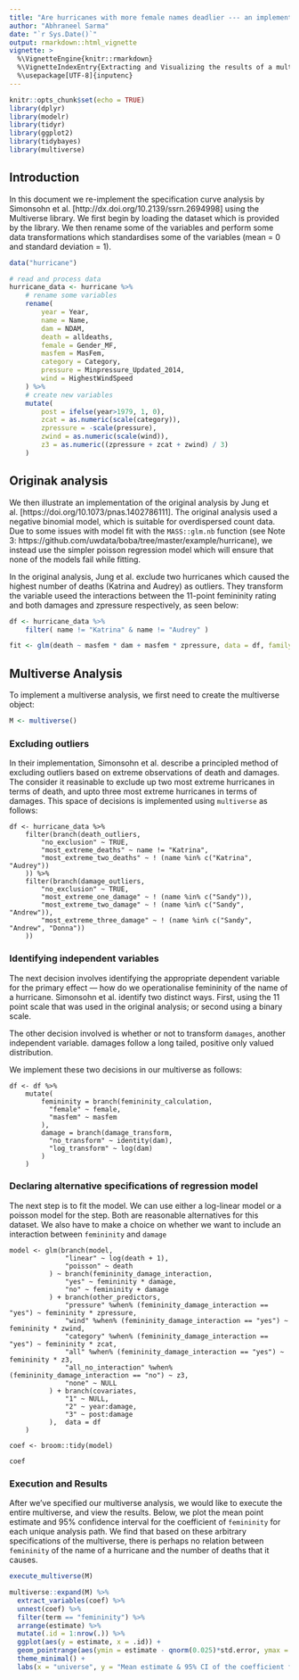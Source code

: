 ```yaml
---
title: "Are hurricanes with more female names deadlier --- an implementation using multiverse"
author: "Abhraneel Sarma"
date: "`r Sys.Date()`"
output: rmarkdown::html_vignette
vignette: >
  %\VignetteEngine{knitr::rmarkdown}
  %\VignetteIndexEntry{Extracting and Visualizing the results of a multiverse analysis}
  %\usepackage[UTF-8]{inputenc}
---
```


```r
knitr::opts_chunk$set(echo = TRUE)
library(dplyr)
library(modelr)
library(tidyr)
library(ggplot2)
library(tidybayes)
library(multiverse)
```

## Introduction

In this document we re-implement the specification curve analysis by Simonsohn et al. [http://dx.doi.org/10.2139/ssrn.2694998] using the Multiverse library.
We first begin by loading the dataset which is provided by the library. We then rename some of the variables and perform some data transformations which standardises some of the variables (mean = 0 and standard deviation = 1).

```r
data("hurricane")

# read and process data
hurricane_data <- hurricane %>%
    # rename some variables
    rename(
        year = Year,
        name = Name,
        dam = NDAM,
        death = alldeaths,
        female = Gender_MF,
        masfem = MasFem,
        category = Category,
        pressure = Minpressure_Updated_2014,
        wind = HighestWindSpeed
    ) %>%
    # create new variables
    mutate(
        post = ifelse(year>1979, 1, 0),
        zcat = as.numeric(scale(category)),
        zpressure = -scale(pressure),
        zwind = as.numeric(scale(wind)),
        z3 = as.numeric((zpressure + zcat + zwind) / 3)
    )
```

## Originak analysis
We then illustrate an implementation of the original analysis by Jung et al. [https://doi.org/10.1073/pnas.1402786111]. The original analysis used a negative binomial model, which is suitable for overdispersed count data. Due to some issues with model fit with the `MASS::glm.nb` function (see Note 3: https://github.com/uwdata/boba/tree/master/example/hurricane), we instead use the simpler poisson regression model which will ensure that none of the models fail while fitting.

In the original analysis, Jung et al. exclude two hurricanes which caused the highest number of deaths (Katrina and Audrey) as outliers. They transform the variable useed the interactions between the 11-point femininity rating and both damages and zpressure respectively, as seen below:

```r
df <- hurricane_data %>%
    filter( name != "Katrina" & name != "Audrey" )

fit <- glm(death ~ masfem * dam + masfem * zpressure, data = df, family = "poisson")
```

## Multiverse Analysis

To implement a multiverse analysis, we first need to create the multiverse object:

```r
M <- multiverse()
```

### Excluding outliers

In their implementation, Simonsohn et al. describe a principled method of excluding outliers based on extreme observations of death and damages. The consider it reasinable to exclude up two most extreme hurricanes in terms of death, and upto three most extreme hurricanes in terms of damages. This space of decisions is implemented using `multiverse` as follows:

```multiverse
df <- hurricane_data %>%
    filter(branch(death_outliers, 
        "no_exclusion" ~ TRUE,
        "most_extreme_deaths" ~ name != "Katrina",
        "most_extreme_two_deaths" ~ ! (name %in% c("Katrina", "Audrey"))
    )) %>%
    filter(branch(damage_outliers,
        "no_exclusion" ~ TRUE,
        "most_extreme_one_damage" ~ ! (name %in% c("Sandy")),
        "most_extreme_two_damage" ~ ! (name %in% c("Sandy", "Andrew")),
        "most_extreme_three_damage" ~ ! (name %in% c("Sandy", "Andrew", "Donna"))
    ))
```

### Identifying independent variables

The next decision involves identifying the appropriate dependent variable for the primary effect --- how do we operationalise femininity of the name of a hurricane. Simonsohn et al. identify two distinct ways. First, using the 11 point scale that was used in the original analysis; or second using a binary scale.

The other decision involved is whether or not to transform `damages`, another independent variable. damages follow a long tailed, positive only valued distribution.

We implement these two decisions in our multiverse as follows:

```multiverse
df <- df %>%
    mutate(
        femininity = branch(femininity_calculation,
          "female" ~ female,
          "masfem" ~ masfem
        ),
        damage = branch(damage_transform,
          "no_transform" ~ identity(dam),
          "log_transform" ~ log(dam)
        )
    )
```

### Declaring alternative specifications of regression model

The next step is to fit the model. We can use either a log-linear model or a poisson model for the step. Both are reasonable alternatives for this dataset. We also have to make a choice on whether we want to include an interaction between `femininity` and `damage`

```multiverse
model <- glm(branch(model,
              "linear" ~ log(death + 1),
              "poisson" ~ death
          ) ~ branch(femininity_damage_interaction,
              "yes" ~ femininity * damage,
              "no" ~ femininity + damage
          ) + branch(other_predictors,
              "pressure" %when% (femininity_damage_interaction == "yes") ~ femininity * zpressure,
              "wind" %when% (femininity_damage_interaction == "yes") ~ femininity * zwind,
              "category" %when% (femininity_damage_interaction == "yes") ~ femininity * zcat,
              "all" %when% (femininity_damage_interaction == "yes") ~ femininity * z3,
              "all_no_interaction" %when% (femininity_damage_interaction == "no") ~ z3,
              "none" ~ NULL
          ) + branch(covariates,
              "1" ~ NULL,
              "2" ~ year:damage,
              "3" ~ post:damage
          ),  data = df
    )

coef <- broom::tidy(model)

coef
```

### Execution and Results

After we've specified our multiverse analysis, we would like to execute the entire multiverse, and view the results. Below, we plot the mean point estimate and 95% confidence interval for the coefficient of `femininity` for each unique analysis path. We find that based on these arbitrary specifications of the multiverse, there is perhaps no relation between `femininity` of the name of a hurricane and the number of deaths that it causes.

```r
execute_multiverse(M)

multiverse::expand(M) %>%
  extract_variables(coef) %>%
  unnest(coef) %>%
  filter(term == "femininity") %>%
  arrange(estimate) %>%
  mutate(.id = 1:nrow(.)) %>%
  ggplot(aes(y = estimate, x = .id)) +
  geom_pointrange(aes(ymin = estimate - qnorm(0.025)*std.error, ymax = estimate + qnorm(0.025)*std.error, color = (p.value < 0.05)), alpha = 0.2) +
  theme_minimal() +
  labs(x = "universe", y = "Mean estimate & 95% CI of the coefficient for femininity")
```
